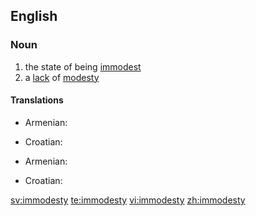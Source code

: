 ==English==

===Noun===
{{en-noun|-}}

# the state of being [[immodest]]
# a [[lack]] of [[modesty]]

====Translations====
{{trans-top|state of being immodest}}
* Armenian: {{t-|hy|անհամեստություն|tr=anhamestut’yun}}
{{trans-mid}}
* Croatian: {{t-|hr|neskromnost|f|alt=nèskromnōst}}
{{trans-bottom}}

{{trans-top|lack of modesty}}
* Armenian: {{t-|hy|անհամեստություն|tr=anhamestut’yun}}
{{trans-mid}}
* Croatian: {{t-|hr|neskromnost|f|alt=nèskromnōst}}
{{trans-bottom}}

[[sv:immodesty]]
[[te:immodesty]]
[[vi:immodesty]]
[[zh:immodesty]]